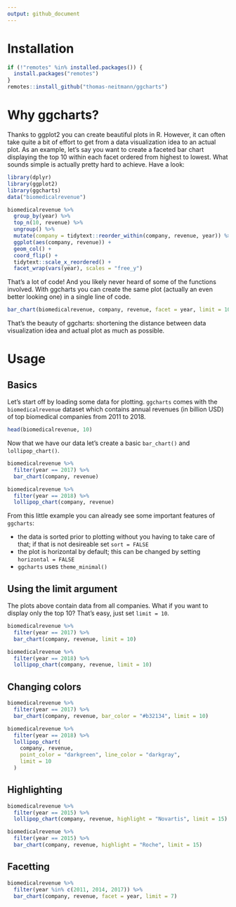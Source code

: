 ```yaml
---
output: github_document
---
```


# Installation

```r
if (!"remotes" %in% installed.packages()) {
  install.packages("remotes")
}
remotes::install_github("thomas-neitmann/ggcharts")
```

# Why ggcharts?

Thanks to ggplot2 you can create beautiful plots in R. However, it can often take quite a bit of effort to get from a data visualization idea to an actual plot. As an example, let's say you want to create a faceted bar chart displaying the top 10 within each facet ordered from highest to lowest. What sounds simple is actually pretty hard to achieve. Have a look:

```r
library(dplyr)
library(ggplot2)
library(ggcharts)
data("biomedicalrevenue")

biomedicalrevenue %>%
  group_by(year) %>%
  top_n(10, revenue) %>%
  ungroup() %>%
  mutate(company = tidytext::reorder_within(company, revenue, year)) %>%
  ggplot(aes(company, revenue)) +
  geom_col() +
  coord_flip() +
  tidytext::scale_x_reordered() +
  facet_wrap(vars(year), scales = "free_y")
```

That's a lot of code! And you likely never heard of some of the functions involved. With ggcharts you can create the same plot (actually an even better looking one) in a single line of code.

```r
bar_chart(biomedicalrevenue, company, revenue, facet = year, limit = 10)
```

That's the beauty of ggcharts: shortening the distance between data visualization idea and actual plot as much as possible.

# Usage

## Basics

Let's start off by loading some data for plotting. `ggcharts` comes with the `biomedicalrevenue` dataset which contains annual revenues (in billion USD) of top biomedical companies from 2011 to 2018.

```r
head(biomedicalrevenue, 10)
```

Now that we have our data let's create a basic `bar_chart()` and `lollipop_chart()`.

```r
biomedicalrevenue %>%
  filter(year == 2017) %>%
  bar_chart(company, revenue)

biomedicalrevenue %>%
  filter(year == 2018) %>%
  lollipop_chart(company, revenue)
```

From this little example you can already see some important features of `ggcharts`:

- the data is sorted prior to plotting without you having to take care of that; if that is not desireable set `sort = FALSE`
- the plot is horizontal by default; this can be changed by setting `horizontal = FALSE`
- `ggcharts` uses `theme_minimal()`

## Using the limit argument

The plots above contain data from all companies. What if you want to display only the top 10? That's easy, just set `limit = 10`.

```r
biomedicalrevenue %>%
  filter(year == 2017) %>%
  bar_chart(company, revenue, limit = 10)

biomedicalrevenue %>%
  filter(year == 2018) %>%
  lollipop_chart(company, revenue, limit = 10)
```

## Changing colors

```r
biomedicalrevenue %>%
  filter(year == 2017) %>%
  bar_chart(company, revenue, bar_color = "#b32134", limit = 10)

biomedicalrevenue %>%
  filter(year == 2018) %>%
  lollipop_chart(
    company, revenue, 
    point_color = "darkgreen", line_color = "darkgray", 
    limit = 10
  )
```

## Highlighting
```r
biomedicalrevenue %>%
  filter(year == 2015) %>%
  lollipop_chart(company, revenue, highlight = "Novartis", limit = 15)

biomedicalrevenue %>%
  filter(year == 2015) %>%
  bar_chart(company, revenue, highlight = "Roche", limit = 15)
```


## Facetting

```r
biomedicalrevenue %>%
  filter(year %in% c(2011, 2014, 2017)) %>%
  bar_chart(company, revenue, facet = year, limit = 7)
```
